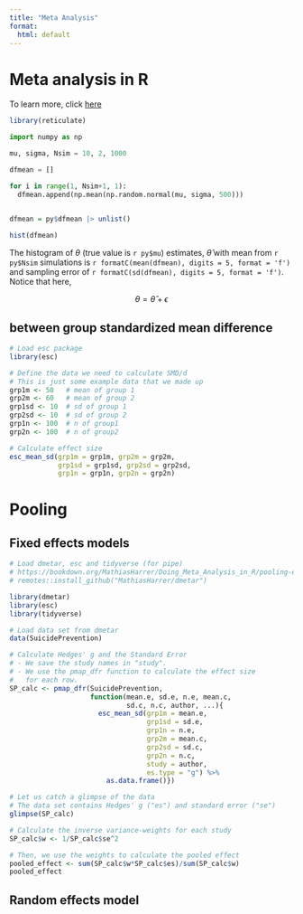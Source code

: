 ```yaml
---
title: "Meta Analysis"
format: 
  html: default
---
```


# Meta analysis in R

To learn more, click [here](https://bookdown.org/MathiasHarrer/Doing_Meta_Analysis_in_R)

```r
library(reticulate)

```


```python

import numpy as np

mu, sigma, Nsim = 10, 2, 1000

dfmean = []

for i in range(1, Nsim+1, 1):
  dfmean.append(np.mean(np.random.normal(mu, sigma, 500)))
  

```


```r

dfmean = py$dfmean |> unlist()

hist(dfmean)

```

The histogram of $\theta$ (true value is `r py$mu`) estimates, $\hat{\theta}$ with mean from `r py$Nsim` simulations is `r formatC(mean(dfmean), digits = 5, format = 'f')` and sampling error of `r formatC(sd(dfmean), digits = 5, format = 'f')`. Notice that here,

$$\theta = \hat{\theta} + \epsilon $$

## between group standardized mean difference

```r

# Load esc package
library(esc)

# Define the data we need to calculate SMD/d
# This is just some example data that we made up
grp1m <- 50   # mean of group 1
grp2m <- 60   # mean of group 2
grp1sd <- 10  # sd of group 1
grp2sd <- 10  # sd of group 2
grp1n <- 100  # n of group1
grp2n <- 100  # n of group2

# Calculate effect size
esc_mean_sd(grp1m = grp1m, grp2m = grp2m, 
            grp1sd = grp1sd, grp2sd = grp2sd, 
            grp1n = grp1n, grp2n = grp2n)
```

# Pooling

## Fixed effects models

```r

# Load dmetar, esc and tidyverse (for pipe)
# https://bookdown.org/MathiasHarrer/Doing_Meta_Analysis_in_R/pooling-es.html
# remotes::install_github("MathiasHarrer/dmetar")

library(dmetar)
library(esc)
library(tidyverse)

# Load data set from dmetar
data(SuicidePrevention)

# Calculate Hedges' g and the Standard Error
# - We save the study names in "study".
# - We use the pmap_dfr function to calculate the effect size
#   for each row.
SP_calc <- pmap_dfr(SuicidePrevention, 
                    function(mean.e, sd.e, n.e, mean.c,
                             sd.c, n.c, author, ...){
                      esc_mean_sd(grp1m = mean.e,
                                  grp1sd = sd.e,
                                  grp1n = n.e,
                                  grp2m = mean.c,
                                  grp2sd = sd.c,
                                  grp2n = n.c,
                                  study = author,
                                  es.type = "g") %>% 
                        as.data.frame()}) 

# Let us catch a glimpse of the data
# The data set contains Hedges' g ("es") and standard error ("se")
glimpse(SP_calc)

```


```r

# Calculate the inverse variance-weights for each study
SP_calc$w <- 1/SP_calc$se^2

# Then, we use the weights to calculate the pooled effect
pooled_effect <- sum(SP_calc$w*SP_calc$es)/sum(SP_calc$w)
pooled_effect

```
## Random effects model
